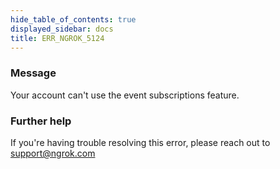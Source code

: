 ```yaml
---
hide_table_of_contents: true
displayed_sidebar: docs
title: ERR_NGROK_5124
---
```




### Message

Your account can't use the event subscriptions feature.

<ErrorDetails error="err_ngrok_5124" />

### Further help

If you're having trouble resolving this error, please reach out to [support@ngrok.com](mailto:support@ngrok.com?subject=Help%20with%20ERR_NGROK_5124)
